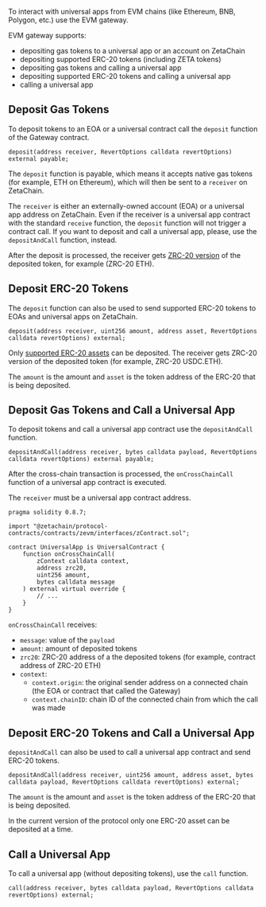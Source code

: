 To interact with universal apps from EVM chains (like Ethereum, BNB, Polygon,
etc.) use the EVM gateway.

EVM gateway supports:

- depositing gas tokens to a universal app or an account on ZetaChain
- depositing supported ERC-20 tokens (including ZETA tokens)
- depositing gas tokens and calling a universal app
- depositing supported ERC-20 tokens and calling a universal app
- calling a universal app

## Deposit Gas Tokens

To deposit tokens to an EOA or a universal contract call the `deposit` function
of the Gateway contract.

```solidity
deposit(address receiver, RevertOptions calldata revertOptions) external payable;
```

The `deposit` function is payable, which means it accepts native gas tokens (for
example, ETH on Ethereum), which will then be sent to a `receiver` on ZetaChain.

The `receiver` is either an externally-owned account (EOA) or a universal app
address on ZetaChain. Even if the receiver is a universal app contract with the
standard `receive` function, the `deposit` function will not trigger a contract
call. If you want to deposit and call a universal app, please, use the
`depositAndCall` function, instead.

After the deposit is processed, the receiver gets [ZRC-20
version](/developers/tokens/zrc20) of the deposited token, for example (ZRC-20
ETH).

## Deposit ERC-20 Tokens

The `deposit` function can also be used to send supported ERC-20 tokens to EOAs
and universal apps on ZetaChain.

```solidity
deposit(address receiver, uint256 amount, address asset, RevertOptions calldata revertOptions) external;
```

Only [supported ERC-20 assets](/developers/tokens/zrc20) can be deposited. The
receiver gets ZRC-20 version of the deposited token (for example, ZRC-20
USDC.ETH).

The `amount` is the amount and `asset` is the token address of the ERC-20 that
is being deposited.

## Deposit Gas Tokens and Call a Universal App

To deposit tokens and call a universal app contract use the `depositAndCall`
function.

```solidity
depositAndCall(address receiver, bytes calldata payload, RevertOptions calldata revertOptions) external payable;
```

After the cross-chain transaction is processed, the `onCrossChainCall` function
of a universal app contract is executed.

The `receiver` must be a universal app contract address.

```solidity
pragma solidity 0.8.7;

import "@zetachain/protocol-contracts/contracts/zevm/interfaces/zContract.sol";

contract UniversalApp is UniversalContract {
    function onCrossChainCall(
        zContext calldata context,
        address zrc20,
        uint256 amount,
        bytes calldata message
    ) external virtual override {
        // ...
    }
}
```

`onCrossChainCall` receives:

- `message`: value of the `payload`
- `amount`: amount of deposited tokens
- `zrc20`: ZRC-20 address of a the deposited tokens (for example, contract
  address of ZRC-20 ETH)
- `context`:
  - `context.origin`: the original sender address on a connected chain (the EOA
    or contract that called the Gateway)
  - `context.chainID`: chain ID of the connected chain from which the call was
    made

## Deposit ERC-20 Tokens and Call a Universal App

`depositAndCall` can also be used to call a universal app contract and send
ERC-20 tokens.

```solidity
depositAndCall(address receiver, uint256 amount, address asset, bytes calldata payload, RevertOptions calldata revertOptions) external;
```

The `amount` is the amount and `asset` is the token address of the ERC-20 that
is being deposited.

In the current version of the protocol only one ERC-20 asset can be deposited at
a time.

## Call a Universal App

To call a universal app (without depositing tokens), use the `call` function.

```solidity
call(address receiver, bytes calldata payload, RevertOptions calldata revertOptions) external;
```
